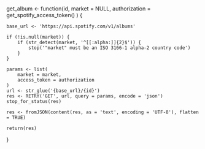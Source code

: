 # 
get_album <- function(id,
                      market = NULL,
                      authorization = get_spotify_access_token()
                      ) {

    base_url <- 'https://api.spotify.com/v1/albums'

    if (!is.null(market)) {
        if (str_detect(market, '^[[:alpha:]]{2}$')) {
            stop('"market" must be an ISO 3166-1 alpha-2 country code')
        }
    }

    params <- list(
        market = market,
        access_token = authorization
    )
    url <- str_glue('{base_url}/{id}')
    res <- RETRY('GET', url, query = params, encode = 'json')
    stop_for_status(res)

    res <- fromJSON(content(res, as = 'text', encoding = 'UTF-8'), flatten = TRUE)

    return(res)
}


